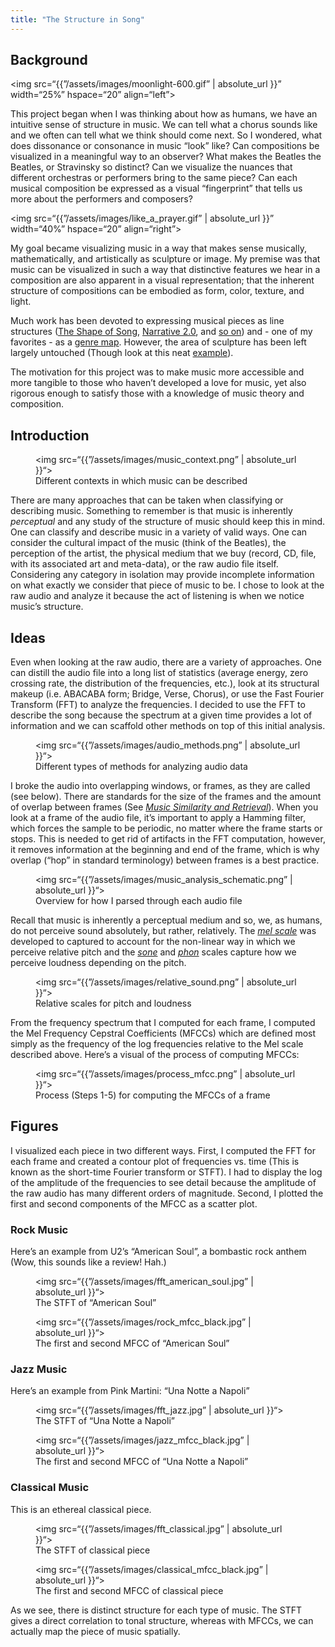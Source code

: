 ```yaml
---
title: "The Structure in Song"
---
```


## Background
<img src="{{ "/assets/images/moonlight-600.gif" | absolute_url }}" width="25%" hspace="20" align="left">

This project began when I was thinking about how as humans, we have an intuitive sense
of structure in music. We can tell what a chorus sounds like and we often can tell
what we think should come next. So I wondered, what does dissonance or consonance in music “look” like? Can compositions be visualized in a meaningful way to an observer? What makes the Beatles the Beatles, or Stravinsky so distinct? Can we visualize the nuances that different orchestras or performers bring to the same piece? Can each musical composition be expressed as a visual “fingerprint” that tells us more about the performers and composers?

<img src="{{ "/assets/images/like_a_prayer.gif" | absolute_url }}" width="40%" hspace="20" align="right">

My goal became visualizing music in a way that makes sense musically, mathematically, and artistically as sculpture or image. My premise was that music can be visualized in such a way that distinctive features we hear in a composition are also apparent in a visual representation; that the inherent structure of compositions can be embodied as form, color, texture, and light.

Much work has been devoted to expressing musical pieces as line structures ([The Shape of Song][1], [Narrative 2.0][2], and [so on][3]) and - one of my favorites - as a [genre map][4]. However, the area of sculpture has been left largely untouched (Though look at this neat [example][5]).

The motivation for this project was to make music more accessible and more tangible to those who haven’t developed a love for music, yet also rigorous enough to satisfy those with a knowledge of music theory and composition.

## Introduction
<figure>
<img src="{{ "/assets/images/music_context.png" | absolute_url }}">
<figcaption>Different contexts in which music can be described</figcaption>
</figure>

There are many approaches that can be taken when classifying or describing music.
Something to remember is that music is inherently *perceptual* and any study of the
structure of music should keep this in mind. One can classify and describe music in
a variety of valid ways. One can consider the cultural impact of the music (think of the Beatles), the perception of the artist, the physical medium that we buy (record, CD, file, with its associated art and meta-data), or the raw audio file itself. Considering any category in isolation may provide incomplete information on what exactly we consider that piece of music to be. I chose to look at the raw audio and analyze it because the act of listening is when we notice music's structure.

## Ideas

Even when looking at the raw audio, there are a variety of approaches. One can distill the audio file into a long list of statistics (average energy, zero crossing rate, the distribution of the frequencies, etc.), look at its structural makeup (i.e. ABACABA form; Bridge, Verse, Chorus), or use the Fast Fourier Transform (FFT) to analyze the frequencies. I decided to use the FFT to describe the song because the spectrum at a given time provides a lot of information and we can scaffold other methods on top of this initial analysis.

<figure>
<img src="{{ "/assets/images/audio_methods.png" | absolute_url }}">
<figcaption>Different types of methods for analyzing audio data</figcaption>
</figure>

I broke the audio into overlapping windows, or frames, as they are called (see below). There are standards for the size of the frames and the amount of overlap between frames (See [*Music Similarity and Retrieval*][6]). When you look at a frame of the audio file, it's important to apply a Hamming filter, which forces the sample to be periodic, no matter where the frame starts or stops. This is needed to get rid of artifacts in the FFT computation, however, it removes information at the beginning and end of the frame, which is why overlap ("hop" in standard terminology) between frames is a best practice.

<figure>
<img src="{{ "/assets/images/music_analysis_schematic.png" | absolute_url }}">
<figcaption>Overview for how I parsed through each audio file</figcaption>
</figure>

Recall that music is inherently a perceptual medium and so, we, as humans, do not perceive sound absolutely, but rather, relatively. The [*mel scale*][7] was developed to captured to account for the non-linear way in which we perceive relative pitch and the [*sone*][8] and [*phon*][9] scales capture how we perceive loudness depending on the pitch.

<figure>
<img src="{{ "/assets/images/relative_sound.png" | absolute_url }}">
<figcaption>Relative scales for pitch and loudness</figcaption>
</figure>
From the frequency spectrum that I computed for each frame, I computed the Mel Frequency Cepstral Coefficients (MFCCs) which are defined most simply as the frequency of the log frequencies relative to the Mel scale described above. Here's a visual of the process of computing MFCCs:

<figure>
<img src="{{ "/assets/images/process_mfcc.png" | absolute_url }}">
<figcaption>Process (Steps 1-5) for computing the MFCCs of a frame</figcaption>
</figure>

## Figures

I visualized each piece in two different ways. First, I computed the FFT for each frame and created a contour plot of frequencies vs. time (This is known as the short-time Fourier transform or STFT). I had to display the log of the amplitude of the frequencies to see detail because the amplitude of the raw audio has many different orders of magnitude. Second, I plotted the first and second components of the MFCC as a scatter plot.

### Rock Music

Here's an example from U2's "American Soul", a bombastic rock anthem (Wow, this sounds like a review! Hah.)

<figure>
<img src="{{ "/assets/images/fft_american_soul.jpg" | absolute_url }}">
<figcaption>The STFT of "American Soul"</figcaption>
</figure>

<figure>
<img src="{{ "/assets/images/rock_mfcc_black.jpg" | absolute_url }}">
<figcaption>The first and second MFCC of "American Soul"</figcaption>
</figure>

### Jazz Music

Here's an example from Pink Martini: "Una Notte a Napoli"


<figure>
<img src="{{ "/assets/images/fft_jazz.jpg" | absolute_url }}">
<figcaption>The STFT of "Una Notte a Napoli"</figcaption>
</figure>

<figure>
<img src="{{ "/assets/images/jazz_mfcc_black.jpg" | absolute_url }}">
<figcaption>The first and second MFCC of "Una Notte a Napoli"</figcaption>
</figure>

### Classical Music

This is an ethereal classical piece.

<figure>
<img src="{{ "/assets/images/fft_classical.jpg" | absolute_url }}">
<figcaption>The STFT of classical piece</figcaption>
</figure>

<figure>
<img src="{{ "/assets/images/classical_mfcc_black.jpg" | absolute_url }}">
<figcaption>The first and second MFCC of classical piece</figcaption>
</figure>

As we see, there is distinct structure for each type of music. The STFT gives a direct correlation to tonal structure, whereas with MFCCs, we can actually map the piece of music spatially.



[1]: http://turbulence.org/Works/song/index.html

[2]: http://www.matthiasdittrich.com/projekte/narratives/visualisation/index.html

[3]: http://www.visualcomplexity.com/vc/blog/?p=811

[4]: http://everynoise.com/

[5]: https://www.ofdesign.net/interior-design/3d-music-visualization-by-color-the-sound-sculptures-by-dentsu-731

[6]: https://www.springer.com/us/book/9783662497203

[7]: https://en.wikipedia.org/wiki/Mel_scale

[8]: https://en.wikipedia.org/wiki/Sone

[9]: https://en.wikipedia.org/wiki/Phon